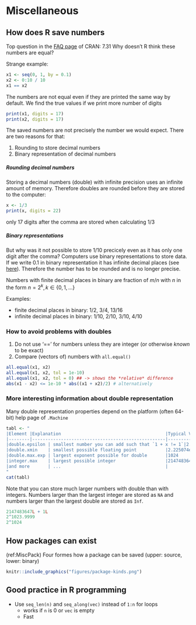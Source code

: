 # Miscellaneous

## How does R save numbers

Top question in the [FAQ page](https://cran.r-project.org/doc/FAQ/R-FAQ.html) of CRAN: 7.31 Why doesn’t R think these numbers are equal?

Strange example:
```r
x1 <- seq(0, 1, by = 0.1)
x2 <- 0:10 / 10
x1 == x2
```

The numbers are not equal even if they are printed the same way by default.
We find the true values if we print more number of digits

```r
print(x1, digits = 17)
print(x2, digits = 17)
```

The saved numbers are not precisely the number we would expect. There are two reasons for that:

1. Rounding to store decimal numbers
2. Binary representation of decimal numbers

##### Rounding decimal numbers {-}

Storing a decimal numbers (double) with infinite precision uses an infinite amount of memory. Therefore doubles are rounded before they are stored to the computer:

```r
x <- 1/3
print(x, digits = 22)
```

only 17 digits after the comma are stored when calculating 1/3

##### Binary representations {-}

But why was it not possible to store 1/10 precicely even as it has only one digit after the comma? Computers use binary representations to store data. If we write 0.1 in binary representation it has infinite decimal places (see [here](https://www.exploringbinary.com/why-0-point-1-does-not-exist-in-floating-point/)). Therefore the number has to be rounded and is no longer precise.

Numbers with finite decimal places in binary are fraction of $m / n$ with $n$ in the form $n = 2^k, k \in \{0,1,\dots\}$

Examples:

* finite decimal places in binary:  1/2,  3/4,  13/16
* infinite decimal places in binary: 1/10, 2/10, 3/10, 4/10


### How to avoid problems with doubles

1. Do not use '==' for numbers unless they are integer (or otherwise *known* to be exact)
2. Compare (vectors of) numbers with `all.equal()`

```r
all.equal(x1, x2)
all.equal(x1, x2, tol = 1e-10)
all.equal(x1, x2, tol = 0) ## -> shows the *relative* difference
abs(x1 - x2) <= 1e-10 * abs((x1 + x2)/2) # alternatively
```

### More interesting information about double representation

Many double representation properties depend on the platform (often 64-bit)
help page of `.Machine`

```r
tabl <- "
|Element |Explanation                                        |Typical Value | In binary   |
|--------|---------------------------------------------------|-------------:|------------:|
|double.epsilon | smallest number you can add such that `1 + x != 1`|2.220446e-16 |`2^-52`|
|double.xmin    | smallest possible floating point           |2.225074e-308 |`2^-1022`    |
|double.max.exp | largest exponent possible for double       |1024          |`2^10`       |
|integer.max    | largest possible integer                   |2147483647    |`2^31`       |
|and more       | ...                                        |              |             |
"
cat(tabl)
```

Note that you can store much larger numbers with double than with integers. Numbers larger than the largest integer are stored as `NA` and numbers larger than the largest double are stored as `Inf`.

```r
2147483647L + 1L
2^1023.9999
2^1024
```




## How packages can exist

(ref:MiscPack) Four formes how a package can be saved (upper: source, lower: binary)

```r
knitr::include_graphics("figures/package-kinds.png")
```


## Good practice in R programming


* Use `seq_len(n)` and `seq_along(vec)` instead of `1:n` for loops
  - works if `n` is 0 or `vec` is empty
  - Fast
